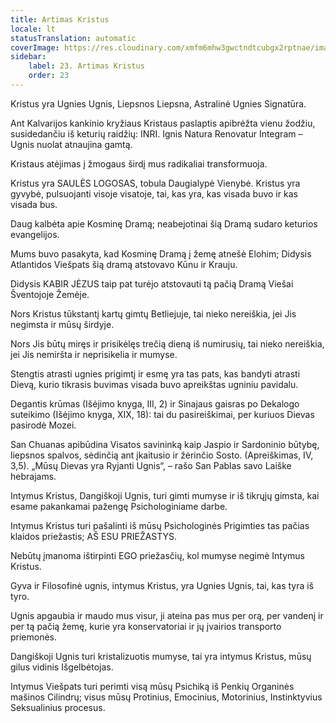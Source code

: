 ```yaml
---
title: Artimas Kristus
locale: lt
statusTranslation: automatic
coverImage: https://res.cloudinary.com/xmfm6mhw3gwctndtcubgx2rptnae/image/upload/v1741354419/small_cover_la_gran_rebelion_28716e29d2.webp
sidebar:
    label: 23. Artimas Kristus
    order: 23
---
```

Kristus yra Ugnies Ugnis, Liepsnos Liepsna, Astralinė Ugnies Signatūra.

Ant Kalvarijos kankinio kryžiaus Kristaus paslaptis apibrėžta vienu žodžiu, susidedančiu iš keturių raidžių: INRI. Ignis Natura Renovatur Integram – Ugnis nuolat atnaujina gamtą.

Kristaus atėjimas į žmogaus širdį mus radikaliai transformuoja.

Kristus yra SAULĖS LOGOSAS, tobula Daugialypė Vienybė. Kristus yra gyvybė, pulsuojanti visoje visatoje, tai, kas yra, kas visada buvo ir kas visada bus.

Daug kalbėta apie Kosminę Dramą; neabejotinai šią Dramą sudaro keturios evangelijos.

Mums buvo pasakyta, kad Kosminę Dramą į žemę atnešė Elohim; Didysis Atlantidos Viešpats šią dramą atstovavo Kūnu ir Krauju.

Didysis KABIR JĖZUS taip pat turėjo atstovauti tą pačią Dramą Viešai Šventojoje Žemėje.

Nors Kristus tūkstantį kartų gimtų Betliejuje, tai nieko nereiškia, jei Jis negimsta ir mūsų širdyje.

Nors Jis būtų miręs ir prisikėlęs trečią dieną iš numirusių, tai nieko nereiškia, jei Jis nemiršta ir neprisikelia ir mumyse.

Stengtis atrasti ugnies prigimtį ir esmę yra tas pats, kas bandyti atrasti Dievą, kurio tikrasis buvimas visada buvo apreikštas ugniniu pavidalu.

Degantis krūmas (Išėjimo knyga, III, 2) ir Sinajaus gaisras po Dekalogo suteikimo (Išėjimo knyga, XIX, 18): tai du pasireiškimai, per kuriuos Dievas pasirodė Mozei.

San Chuanas apibūdina Visatos savininką kaip Jaspio ir Sardoninio būtybę, liepsnos spalvos, sėdinčią ant įkaitusio ir žėrinčio Sosto. (Apreiškimas, IV, 3,5). „Mūsų Dievas yra Ryjanti Ugnis“, – rašo San Pablas savo Laiške hebrajams.

Intymus Kristus, Dangiškoji Ugnis, turi gimti mumyse ir iš tikrųjų gimsta, kai esame pakankamai pažengę Psichologiniame darbe.

Intymus Kristus turi pašalinti iš mūsų Psichologinės Prigimties tas pačias klaidos priežastis; AŠ ESU PRIEŽASTYS.

Nebūtų įmanoma ištirpinti EGO priežasčių, kol mumyse negimė Intymus Kristus.

Gyva ir Filosofinė ugnis, intymus Kristus, yra Ugnies Ugnis, tai, kas tyra iš tyro.

Ugnis apgaubia ir maudo mus visur, ji ateina pas mus per orą, per vandenį ir per tą pačią žemę, kurie yra konservatoriai ir jų įvairios transporto priemonės.

Dangiškoji Ugnis turi kristalizuotis mumyse, tai yra intymus Kristus, mūsų gilus vidinis Išgelbėtojas.

Intymus Viešpats turi perimti visą mūsų Psichiką iš Penkių Organinės mašinos Cilindrų; visus mūsų Protinius, Emocinius, Motorinius, Instinktyvius Seksualinius procesus.


